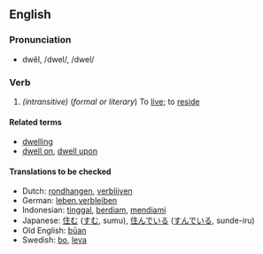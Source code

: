 ==English==
=== Pronunciation ===
*dwĕl, /dwel/, /dwel/

===Verb ===
{{irregverb|'''to dwell'''|'''[[dwells]]'''|'''[[dwelt]] '''or''' [[dwelled]]'''|'''[[dwelt]] '''or''' [[dwelled]]'''|'''[[dwelling]]'''}}

#''(intransitive)'' (''formal or literary'') To [[live]]; to [[reside]]

==== Related terms ====
*[[dwelling]]
*[[dwell on]], [[dwell upon]]

==== Translations to be checked ====
*Dutch: [[rondhangen]], [[verblijven]]
*German: [[leben]],[[verbleiben]]
*Indonesian: [[tinggal]], [[diam|berdiam]], [[diam|mendiami]]
*Japanese: [[住む]] ([[すむ]], sumu), [[住んでいる]] ([[すんでいる]], sunde-iru)
*Old English: [[buan|būan]]
*Swedish: [[bo]], [[leva]]